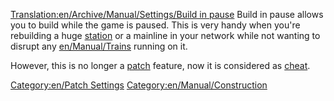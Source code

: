 [[Translation:en/Archive/Manual/Settings/Build in pause]]
Build in pause allows you to build while the game is paused. This is very handy when you're rebuilding a huge [[en/Manual/Stations|station]] or a mainline in your network while not wanting to disrupt any [[en/Manual/Trains]] running on it.

However, this is no longer a [[en/Community/Patches/Patches|patch]] feature, now it is considered as [[en/Manual/Cheats|cheat]].

[[Category:en/Patch Settings]]
[[Category:en/Manual/Construction]]

{{en/Stub}}